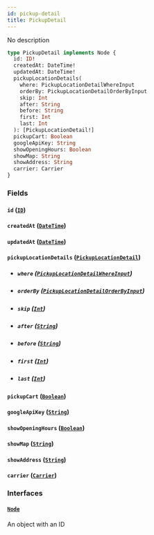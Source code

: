 ```yaml
---
id: pickup-detail
title: PickupDetail
---
```


No description

```graphql
type PickupDetail implements Node {
  id: ID!
  createdAt: DateTime!
  updatedAt: DateTime!
  pickupLocationDetails(
    where: PickupLocationDetailWhereInput
    orderBy: PickupLocationDetailOrderByInput
    skip: Int
    after: String
    before: String
    first: Int
    last: Int
  ): [PickupLocationDetail!]
  pickupCart: Boolean
  googleApiKey: String
  showOpeningHours: Boolean
  showMap: String
  showAddress: String
  carrier: Carrier
}
```

### Fields

#### `id` ([`ID`](../order-view-service/scalars/id))

#### `createdAt` ([`DateTime`](../order-view-service/scalars/date-time))

#### `updatedAt` ([`DateTime`](../order-view-service/scalars/date-time))

#### `pickupLocationDetails` ([`PickupLocationDetail`](../order-view-service/objects/pickup-location-detail))

- ##### `where` ([`PickupLocationDetailWhereInput`](../order-view-service/inputs/pickup-location-detail-where-input))

- ##### `orderBy` ([`PickupLocationDetailOrderByInput`](../order-view-service/enums/pickup-location-detail-order-by-input))

- ##### `skip` ([`Int`](../order-view-service/scalars/int))

- ##### `after` ([`String`](../order-view-service/scalars/string))

- ##### `before` ([`String`](../order-view-service/scalars/string))

- ##### `first` ([`Int`](../order-view-service/scalars/int))

- ##### `last` ([`Int`](../order-view-service/scalars/int))

#### `pickupCart` ([`Boolean`](../order-view-service/scalars/boolean))

#### `googleApiKey` ([`String`](../order-view-service/scalars/string))

#### `showOpeningHours` ([`Boolean`](../order-view-service/scalars/boolean))

#### `showMap` ([`String`](../order-view-service/scalars/string))

#### `showAddress` ([`String`](../order-view-service/scalars/string))

#### `carrier` ([`Carrier`](../order-view-service/objects/carrier))

### Interfaces

#### [`Node`](../order-view-service/interfaces/node)

An object with an ID
